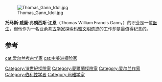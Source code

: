 {{Multiple issues|
{{Expand language|1=en|time=2020-09-23T02:50:46+00:00}}
{{Rough translation|time=2020-09-23T02:52:34+00:00}}
}}
[[File:Thomas_Gann_Idol.jpg|right]]

'''托马斯·威廉·弗朗西斯·江恩'''（Thomas William Francis Gann，{{bd|1867年|5月13日|1938年|2月24日|}}）的职业是一位[[医生|医生]]，但他作为一名业余[[考古学家|考古学家]]探索[[玛雅文明|玛雅文明]]遗迹的工作却是最值得纪念的。

==参考==
{{refs}}
{{normdaten}}
{{DEFAULTSORT:gann}}
[[Category:19世紀探險家|Category:19世紀探險家]]
[[cat:爱尔兰考古学家|cat:爱尔兰考古学家]]
[[Category:愛爾蘭探險家|Category:愛爾蘭探險家]]
[[Category:爱尔兰作家|Category:爱尔兰作家]]
[[Category:伯利兹学者|Category:伯利兹学者]]
[[cat:中美洲探险家|cat:中美洲探险家]]
[[Category:玛雅学家|Category:玛雅学家]]
{{ireland-bio-stub}}
